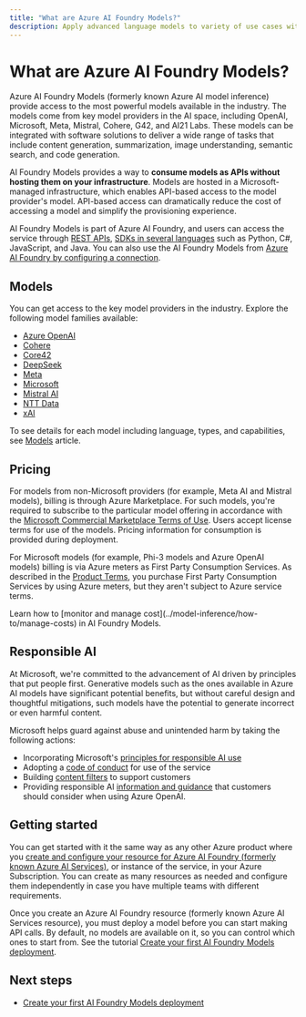 ```yaml
---
title: "What are Azure AI Foundry Models?"
description: Apply advanced language models to variety of use cases with Azure AI Foundry Models.
---
```


# What are Azure AI Foundry Models?

Azure AI Foundry Models (formerly known Azure AI model inference) provide access to the most powerful models available in the industry. The models come from key model providers in the AI space, including OpenAI, Microsoft, Meta, Mistral, Cohere, G42, and AI21 Labs. These models can be integrated with software solutions to deliver a wide range of tasks that include content generation, summarization, image understanding, semantic search, and code generation.

AI Foundry Models provides a way to **consume models as APIs without hosting them on your infrastructure**. Models are hosted in a Microsoft-managed infrastructure, which enables API-based access to the model provider's model. API-based access can dramatically reduce the cost of accessing a model and simplify the provisioning experience.

AI Foundry Models is part of Azure AI Foundry, and users can access the service through [REST APIs](../model-inference/reference/reference-model-inference-api), [SDKs in several languages](../model-inference/supported-languages) such as Python, C#, JavaScript, and Java. You can also use the AI Foundry Models from [Azure AI Foundry by configuring a connection](../model-inference/how-to/configure-project-connection).

## Models

You can get access to the key model providers in the industry. Explore the following model families available:

- [Azure OpenAI](concepts/models.md#azure-openai)
- [Cohere](concepts/models.md#cohere)
- [Core42](concepts/models.md#core42)
- [DeepSeek](concepts/models.md#deepseek-models-sold-directly-by-azure)
- [Meta](concepts/models.md#meta)
- [Microsoft](concepts/models.md#microsoft)
- [Mistral AI](concepts/models.md#mistral-ai)
- [NTT Data](concepts/models.md#ntt-data)
- [xAI](concepts/models.md#xai-models-sold-directly-by-azure)

To see details for each model including language, types, and capabilities, see [Models](../model-inference/concepts/models) article.

## Pricing

For models from non-Microsoft providers (for example, Meta AI and Mistral models), billing is through Azure Marketplace. For such models, you're required to subscribe to the particular model offering in accordance with the [Microsoft Commercial Marketplace Terms of Use](/legal/marketplace/marketplace-terms). Users accept license terms for use of the models. Pricing information for consumption is provided during deployment.

For Microsoft models (for example, Phi-3 models and Azure OpenAI models) billing is via Azure meters as First Party Consumption Services. As described in the [Product Terms](https://www.microsoft.com/licensing/terms/welcome/welcomepage), you purchase First Party Consumption Services by using Azure meters, but they aren't subject to Azure service terms.

<Tip>
Learn how to [monitor and manage cost](../model-inference/how-to/manage-costs) in AI Foundry Models.
</Tip>

## Responsible AI

At Microsoft, we're committed to the advancement of AI driven by principles that put people first. Generative models such as the ones available in Azure AI models have significant potential benefits, but without careful design and thoughtful mitigations, such models have the potential to generate incorrect or even harmful content. 

Microsoft helps guard against abuse and unintended harm by taking the following actions:

- Incorporating Microsoft's [principles for responsible AI use](https://www.microsoft.com/ai/responsible-ai)
- Adopting a [code of conduct](/legal/ai-code-of-conduct?context=/azure/ai-services/openai/context/context) for use of the service
- Building [content filters](/azure/ai-services/content-safety/overview) to support customers
- Providing responsible AI [information and guidance](/azure/ai-foundry/responsible-ai/openai/transparency-note) that customers should consider when using Azure OpenAI.

## Getting started

You can get started with it the same way as any other Azure product where you [create and configure your resource for Azure AI Foundry (formerly known Azure AI Services)](../model-inference/how-to/quickstart-create-resources), or instance of the service, in your Azure Subscription. You can create as many resources as needed and configure them independently in case you have multiple teams with different requirements.

Once you create an Azure AI Foundry resource (formerly known Azure AI Services resource), you must deploy a model before you can start making API calls. By default, no models are available on it, so you can control which ones to start from. See the tutorial [Create your first AI Foundry Models deployment](../model-inference/how-to/create-model-deployments).

## Next steps

- [Create your first AI Foundry Models deployment](../model-inference/how-to/create-model-deployments)
